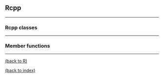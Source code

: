 
## Rcpp

********************************************************************************

### Rcpp classes

********************************************************************************

### Member functions

********************************************************************************

<a href="index.html#R">(back to R)</a> 

<a href="index.html">(back to index)</a> 

